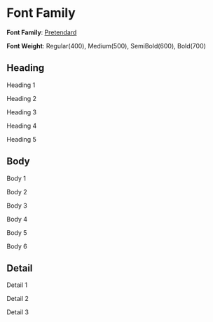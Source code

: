
<Meta title="Theme/Typography" />

# Font Family

**Font Family**: [Pretendard](https://github.com/orioncactus/pretendard)

**Font Weight**: Regular(400), Medium(500), SemiBold(600), Bold(700)

## Heading

<Unstyled>
<p className="text-heading-1">Heading 1</p>
<p className="text-heading-2">Heading 2</p>
<p className="text-heading-3">Heading 3</p>
<p className="text-heading-4">Heading 4</p>
<p className="text-heading-5">Heading 5</p>
</Unstyled>

## Body

<Unstyled>
<p className="text-body-1">Body 1</p>
<p className="text-body-2">Body 2</p>
<p className="text-body-3">Body 3</p>
<p className="text-body-4">Body 4</p>
<p className="text-body-5">Body 5</p>
<p className="text-body-6">Body 6</p>
</Unstyled>

## Detail

<Unstyled>
<p className="text-detail-1">Detail 1</p>
<p className="text-detail-2">Detail 2</p>
<p className="text-detail-3">Detail 3</p>
</Unstyled>
